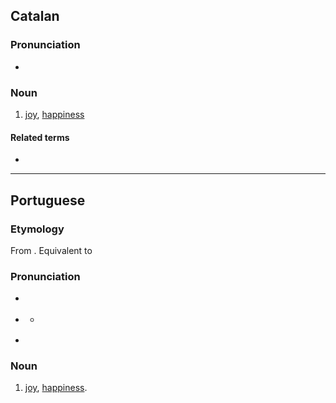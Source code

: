 {{also|Alegria|alegría}}
==Catalan==

===Pronunciation===
* {{rhymes|ca|ia}}

===Noun===
{{ca-noun|f}}

# {{lb|ca|usually|uncountable}} [[joy]], [[happiness]]

====Related terms====
* {{l|ca|alegrar}}

----

==Portuguese==

===Etymology===
From {{etyl|roa-opt|pt}} {{m|roa-opt|alegria}}. Equivalent to {{suffix|pt|alegre|ia|gloss1=happy}}

===Pronunciation===
* {{a|PT}} {{IPA|pt|/ɐ.lɨ.ˈɣɾi.ɐ/}}
* {{a|Brazil}} {{IPA|pt|/a.le.ˈɡɾi.ɐ/}}
** {{a|Northeast Brazil}} {{IPA|pt|/a.le.ˈɡɾi.ɐ/|/a.li.ˈɡɾi.ɐ/}}
* {{hyphenation|pt|a|le|gri|a}}

===Noun===
{{pt-noun|f}}

# [[joy]], [[happiness]].